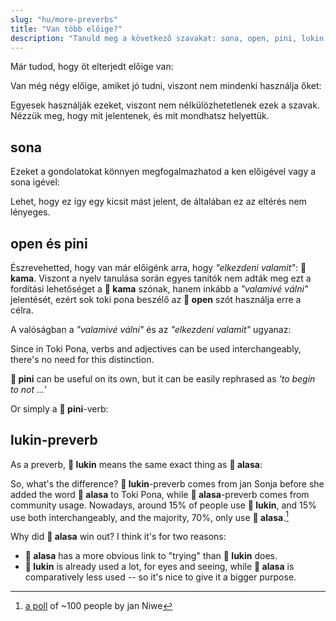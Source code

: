```yaml
---
slug: "hu/more-preverbs"
title: "Van több előige?"
description: "Tanuld meg a következő szavakat: sona, open, pini, lukin!"
---
```



Már tudod, hogy öt elterjedt előige van:

<List>
  <Word sl="wile" m="akar valamit csinálni" />
  <Word sl="ken" m="tud valamit csinálni" />
  <Word sl="kama" m="elkezd valamit csinálni, valamivé válik" />
  <Word sl="awen" m="folytat valamit, még mindig csinál valamit" />
  <Word sl="alasa" m="megpróbál valamit" />
</List>

Van még négy előige, amiket jó tudni, viszont nem mindenki használja őket:

<List>
  <Word sl="sona" m="tudni, hogy hogyan kell valamit csinálni" />
  <Word sl="open" m="elkezdeni valamit" />
  <Word sl="pini" m="befejezni valamit" />
  <Word sl="lukin" m="megpróbálni valamit" />
</List>

Egyesek használják ezeket, viszont nem nélkülözhetetlenek ezek a szavak. Nézzük meg, hogy mit jelentenek, és mit mondhatsz helyettük.

## sona

<List>
  <Sentence sl="mi sona toki pona." m="Tudom, hogy kell jól beszélni." />
  <Sentence sl="mi sona sitelen e waso." m="Tudom, hogy kell egy madarat rajzolni." />
</List>

Ezeket a gondolatokat könnyen megfogalmazhatod a ken előigével vagy a sona igével:

<List>
  <Sentence sl="mi sona e toki pona." m="Ismerem a jó beszédet." />
  <Sentence sl="mi ken sitelen e waso." m="Tudok madarat rajzolni." />
</List>

Lehet, hogy ez így egy kicsit mást jelent, de általában ez az eltérés nem lényeges.

## open és pini

<List>
  <Sentence sl="mi open pali." m="Elkezdek dolgozni." />
  <Sentence sl="mi pini pali." m="Befejeztem a dolgozást." />
</List>

Észrevehetted, hogy van már előigénk arra, hogy *"elkezdeni valamit"*: **󱤖 kama**. Viszont a nyelv tanulása során egyes tanítók nem adták meg ezt a fordítási lehetőséget a **󱤖 kama** szónak, hanem inkább a *"valamivé válni"* jelentését, ezért sok toki pona beszélő az **󱥇 open** szót használja erre a célra.

A valóságban a *"valamivé válni"* és az *"elkezdeni valamit"* ugyanaz:

<List>
  <Sentence sl="mi kama sona." m="Kezdem megérteni." />
  <Sentence sl="mi kama sona." m="Informálttá válok." />
</List>

Since in Toki Pona, verbs and adjectives can be used interchangeably, there's no need for this distinction.

**󱥐 pini** can be useful on its own, but it can be easily rephrased as *'to begin to not ...'*

<List>
  <Sentence sl="mi kama pali ala." m="I begin to not work. = I finish working." />
</List>

Or simply a **󱥐 pini**-verb:

<List>
  <Sentence sl="mi pini e pali mi." m="I finish my work." />
</List>

## lukin-preverb

As a preverb, **󱤮 lukin** means the same exact thing as **󱤃 alasa**:

<List>
  <Sentence sl="mi alasa sona e nimi." m="I try to learn the words." />
  <Sentence sl="mi lukin sona e nimi." m="I try to learn the words." />
</List>

So, what's the difference? **󱤮 lukin**-preverb comes from jan Sonja before she added the word **󱤃 alasa** to Toki Pona, while **󱤃 alasa**-preverb comes from community usage. Nowadays, around 15% of people use **󱤮 lukin**, and 15% use both interchangeably, and the majority, 70%, only use **󱤃 alasa**.[^1]

Why did **󱤃 alasa** win out? I think it's for two reasons:
* **󱤃 alasa** has a more obvious link to "trying" than **󱤮 lukin** does.
* **󱤮 lukin** is already used a lot, for eyes and seeing, while **󱤃 alasa** is comparatively less used -- so it's nice to give it a bigger purpose.

[^1]: [a poll](https://docs.google.com/presentation/d/1idLyNUfqgb8MeG2_L30xcjsH0q4-jhW8jM86xhey-nU/edit?slide=id.g34d9b46ccb6_0_139#slide=id.g34d9b46ccb6_0_139) of ~100 people by jan Niwe

